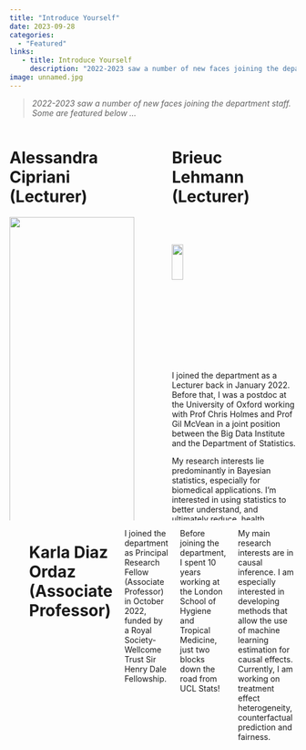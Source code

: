 ```yaml
---
title: "Introduce Yourself"
date: 2023-09-28
categories:
  - "Featured"
links: 
   - title: Introduce Yourself
     description: "2022-2023 saw a number of new faces joining the department staff: some are featured below! " 
image: unnamed.jpg
---
```


> *2022-2023 saw a number of new faces joining the department staff. Some are featured below ... *



:::: {.columns}

::: {.column width="45%"}

# Alessandra Cipriani (Lecturer)

::::{.img}
![](CiprianiDMC-2048x1152.png){width="100%"}
::::

I joined the department as a lecturer in February 2022 coming from TU Delft, where I was assistant professor.

I did my PhD in Zurich, and after completing it I joined the Weierstrass Institute in Berlin as a postdoc for three years, and then the University of Bath for one year before moving to the Netherlands.

My research focuses on random interfaces, particularly those that are used in statistical mechanics and physics, like the Gaussian free field and the membrane model.

:::

::: {.column width="5%"}
<!-- empty column to create gap -->
:::

::: {.column width="45%"}

# Brieuc Lehmann (Lecturer)

\
\

::::{.img-right}
![](brieuc.jpeg){width="30%"}
::::

I joined the department as a Lecturer back in January 2022. Before that, I was a postdoc at the University of Oxford working with Prof Chris Holmes and Prof Gil McVean in a joint position between the Big Data Institute and the Department of Statistics.

My research interests lie predominantly in Bayesian statistics, especially for biomedical applications. I'm interested in using statistics to better understand, and ultimately reduce, health inequalities. I'm one of the co-organisers of the Data Science for Health Equity community (https://www.dsxhe.com) which aims to bring together similarly-minded folk.

Outside of work, I love running - I am particularly obsessed with parkrun.

:::

::::

:::: {.columns}

::: {.column width="45%"}

<!--another empty column-->

:::

# Karla Diaz Ordaz (Associate Professor)

I joined the department as Principal Research Fellow (Associate Professor) in October 2022, funded by a Royal Society-Wellcome Trust Sir Henry Dale Fellowship. 

Before joining the department,  I spent 10 years working at the London School of Hygiene and Tropical Medicine, just two blocks down the road from UCL Stats!

My main research interests are in causal inference. I am especially interested in developing methods that allow the use of machine learning estimation for causal effects. Currently, I am working on treatment effect heterogeneity, counterfactual prediction and fairness. 

::::
